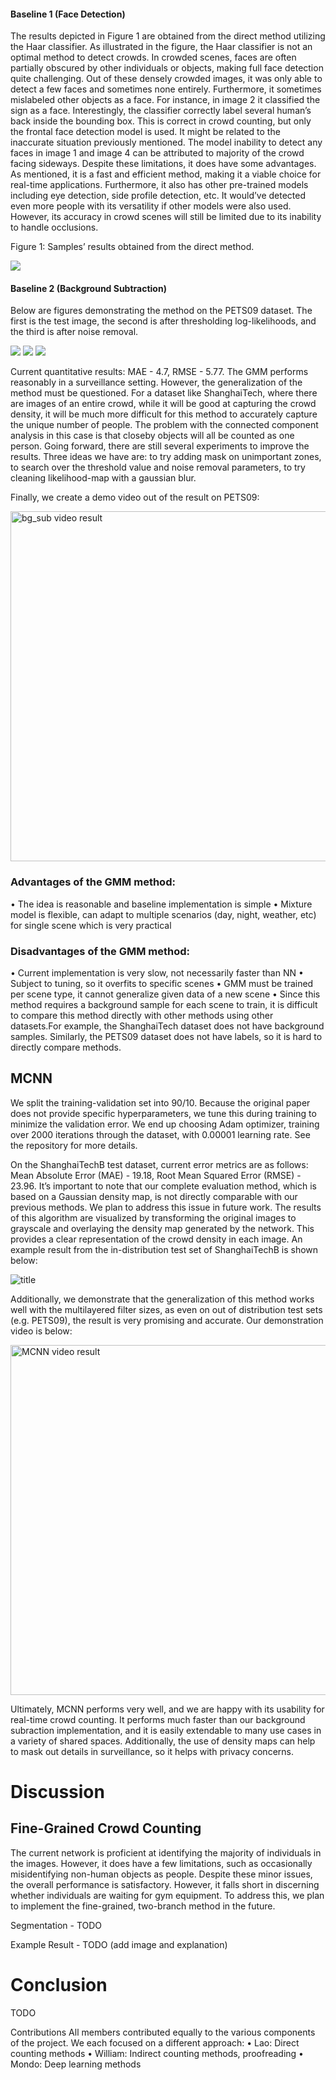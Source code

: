 #### Baseline 1 (Face Detection)
The results depicted in Figure 1 are obtained from the direct method utilizing the Haar classifier. As illustrated in the figure, the Haar classifier is not an
optimal method to detect crowds. In crowded scenes, faces are often partially
obscured by other individuals or objects, making full face detection quite challenging. Out of these densely crowded images, it was only able to detect a few
faces and sometimes none entirely. Furthermore, it sometimes mislabeled other
objects as a face. For instance, in image 2 it classified the sign as a face. Interestingly, the classifier correctly label several human’s back inside the bounding
box. This is correct in crowd counting, but only the frontal face detection model
is used. It might be related to the inaccurate situation previously mentioned.
The model inability to detect any faces in image 1 and image 4 can be attributed
to majority of the crowd facing sideways.
Despite these limitations, it does have some advantages. As mentioned, it is
a fast and efficient method, making it a viable choice for real-time applications.
Furthermore, it also has other pre-trained models including eye detection, side
profile detection, etc. It would’ve detected even more people with its versatility
if other models were also used. However, its accuracy in crowd scenes will still
be limited due to its inability to handle occlusions.

Figure 1: Samples’ results obtained from the direct method.

![](/img/face_detection.png)

#### Baseline 2 (Background Subtraction)
Below are figures demonstrating the method on the PETS09 dataset. The first is the test image, the second is after thresholding log-likelihoods, and the third is after noise removal.

![](/img/S0_Regular_Flow_Time_13-57_View_001_frame_0018.png)
![](/img/threshold_likelihood.png)
![](/img/noise_removal.png)

Current quantitative results: MAE - 4.7, RMSE - 5.77. The
GMM performs reasonably in a surveillance setting. However, the generalization of the method must be questioned. For a dataset like ShanghaiTech, where
there are images of an entire crowd, while it will be good at capturing the crowd
density, it will be much more difficult for this method to accurately capture the
unique number of people. The problem with the connected component analysis
in this case is that closeby objects will all be counted as one person. Going forward, there are still several experiments to improve the results. Three ideas we
have are: to try adding mask on unimportant zones, to search over the threshold value and noise removal parameters, to try cleaning likelihood-map with a
gaussian blur.

Finally, we create a demo video out of the result on PETS09:

<img src="/img/bg_sub.gif" alt="bg_sub video result" width="560" heigh="463"/>

### Advantages of the GMM method:
• The idea is reasonable and baseline implementation is simple
• Mixture model is flexible, can adapt to multiple scenarios (day, night,
weather, etc) for single scene which is very practical

### Disadvantages of the GMM method:
• Current implementation is very slow, not necessarily faster than NN
• Subject to tuning, so it overfits to specific scenes
• GMM must be trained per scene type, it cannot generalize given data of
a new scene
• Since this method requires a background sample for each scene to train,
it is difficult to compare this method directly with other methods using
other datasets.For example, the ShanghaiTech dataset does not have
background samples. Similarly, the PETS09 dataset does not have labels,
so it is hard to directly compare methods.

## MCNN
We split the training-validation set into 90/10. Because the original paper does not provide specific hyperparameters, we tune this during training to minimize the validation error.
We end up choosing Adam optimizer, training over 2000 iterations through the dataset, with 0.00001 learning rate. See the repository for more details.

On the ShanghaiTechB test dataset, current error metrics are as follows: Mean Absolute
Error (MAE) - 19.18, Root Mean Squared Error (RMSE) - 23.96. It’s important to note
that our complete evaluation method, which is based on a Gaussian density map,
is not directly comparable with our previous methods. We plan to address this
issue in future work. The results of this algorithm are visualized by transforming the original
images to grayscale and overlaying the density map generated by the network.
This provides a clear representation of the crowd density in each image. An example result from the in-distribution test set of ShanghaiTechB is shown below:

![title](/img/output_IMG_5.png)

Additionally, we demonstrate that the generalization of this method works well with the multilayered filter sizes, as even on out of distribution test sets (e.g. PETS09), the result
is very promising and accurate. Our demonstration video is below:

<img src="/img/mcnn.gif" alt="MCNN video result" width="560" heigh="463"/>

Ultimately, MCNN performs very well, and we are happy with its usability for real-time crowd counting. It performs much faster than our background subraction implementation,
and it is easily extendable to many use cases in a variety of shared spaces. Additionally, the use of density maps can help to mask out details in surveillance, so it helps with privacy concerns.

# Discussion
## Fine-Grained Crowd Counting

The current network is proficient at identifying the majority of individuals
in the images. However, it does have a few limitations, such as occasionally
misidentifying non-human objects as people. Despite these minor issues, the
overall performance is satisfactory. However, it falls short in discerning whether
individuals are waiting for gym equipment. To address this, we plan to implement the fine-grained, two-branch method in the future.

Segmentation - TODO

Example Result - TODO (add image and explanation)

# Conclusion
TODO

Contributions
All members contributed equally to the various components of the project. We each focused on a different approach:
• Lao: Direct counting methods
• William: Indirect counting methods, proofreading
• Mondo: Deep learning methods